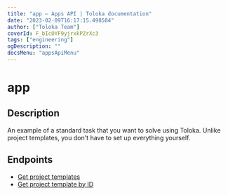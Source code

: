 ```yaml
---
title: "app — Apps API | Toloka documentation"
date: "2023-02-09T16:17:15.498584"
author: ["Toloka Team"]
coverId: F_bIcOYF9yjrxkPZrXc3
tags: ["engineering"]
ogDescription: ""
docsMenu: "appsApiMenu"
---
```


# app

## Description

An example of a standard task that you want to solve using Toloka. Unlike project templates, you don't have to set up everything yourself.

## Endpoints

- [Get project templates](/docs/apps-api/ref/app/apps-get)
- [Get project template by ID](/docs/apps-api/ref/app/appsapp_id-get)
